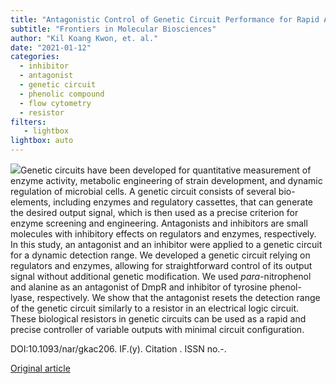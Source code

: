 ```yaml
---
title: "Antagonistic Control of Genetic Circuit Performance for Rapid Analysis of Targeted Enzyme Activityin Living Cells"
subtitle: "Frontiers in Molecular Biosciences"
author: "Kil Koang Kwon, et. al."
date: "2021-01-12"
categories:
  - inhibitor
  - antagonist
  - genetic circuit
  - phenolic compound
  - flow cytometry
  - resistor
filters:
   - lightbox
lightbox: auto
---
```


![](images/paste-D6288E9B.png)Genetic circuits have been developed for quantitative measurement of enzyme activity, metabolic engineering of strain development, and dynamic regulation of microbial cells. A genetic circuit consists of several bio-elements, including enzymes and regulatory cassettes, that can generate the desired output signal, which is then used as a precise criterion for enzyme screening and engineering. Antagonists and inhibitors are small molecules with inhibitory effects on regulators and enzymes, respectively. In this study, an antagonist and an inhibitor were applied to a genetic circuit for a dynamic detection range. We developed a genetic circuit relying on regulators and enzymes, allowing for straightforward control of its output signal without additional genetic modification. We used *para*-nitrophenol and alanine as an antagonist of DmpR and inhibitor of tyrosine phenol-lyase, respectively. We show that the antagonist resets the detection range of the genetic circuit similarly to a resistor in an electrical logic circuit. These biological resistors in genetic circuits can be used as a rapid and precise controller of variable outputs with minimal circuit configuration.

DOI:10.1093/nar/gkac206. IF.(y). Citation . ISSN no.-.

[Original article](https://www.frontiersin.org/articles/10.3389/fmolb.2020.599878/full){.external target="_blank"}
